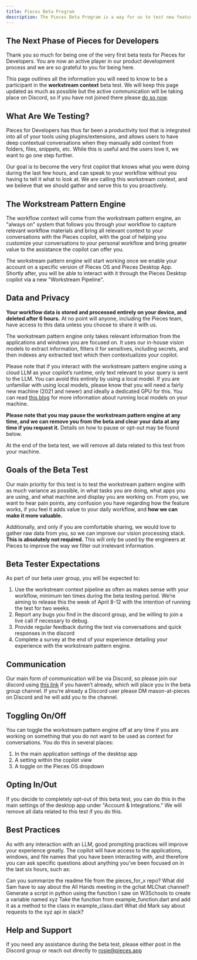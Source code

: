 ```yaml
---
title: Pieces Beta Program
description: The Pieces Beta Program is a way for us to test new features with our users before they are released to the public.
---
```


## The Next Phase of Pieces for Developers
Thank you so much for being one of the very first beta tests for Pieces for Developers. You are now an active player in our product development process and we are so grateful to you for being here.

This page outlines all the information you will need to know to be a participant in the **workstream context** beta test. We will keep this page updated as much as possible but the active communication will be taking place on Discord, so if you have not joined there please [do so now](https://discord.gg/qPd2748b7s).

## What Are We Testing?
Pieces for Developers has thus far been a productivity tool that is integrated into all of your tools using plugins/extensions, and allows users to have deep contextual conversations when they manually add context from folders, files, snippets, etc. While this is useful and the users love it, we want to go one step further.

Our goal is to become the very first copilot that knows what you were doing during the last few hours, and can speak to your workflow without you having to tell it what to look at. We are calling this workstream context, and we believe that we should gather and serve this to you proactively.

## The Workstream Pattern Engine
The workflow context will come from the workstream pattern engine, an "always on" system that follows you through your workflow to capture relevant workflow materials and bring all relevant context to your conversations with the Pieces copilot, with the goal of helping you customize your conversations to your personal workflow and bring greater value to the assistance the copilot can offer you.

The workstream pattern engine will start working once we enable your account on a specific version of Pieces OS and Pieces Desktop App. Shortly after, you will be able to interact with it through the Pieces Desktop copilot via a new "Workstream Pipeline".

[//]: # (<Video>)

## Data and Privacy
**Your workflow data is stored and processed entirely on your device, and deleted after 6 hours.** At no point will anyone, including the Pieces team, have access to this data unless you choose to share it with us.

The workstream pattern engine only takes relevant information from the applications and windows you are focused on. It uses our in-house vision models to extract information, filters it for sensitives, including secrets, and then indexes any extracted text which then contextualizes your copilot.

Please note that if you interact with the workstream pattern engine using a cloud LLM as your copilot’s runtime, only text relevant to your query is sent to the LLM. You can avoid this entirely by using a local model. If you are unfamiliar with using local models, please know that you will need a fairly new machine (2021 and newer) and ideally a dedicated GPU for this. You can read [this blog](https://code.pieces.app/blog/how-to-run-an-llm-locally-with-pieces) for more information about running local models on your machine.

**Please note that you may pause the workstream pattern engine at any time, and we can remove you from the beta and clear your data at any time if you request it.** Details on how to pause or opt-out may be found below.

At the end of the beta test, we will remove all data related to this test from your machine.

## Goals of the Beta Test
Our main priority for this test is to test the workstream pattern engine with as much variance as possible, in what tasks you are doing, what apps you are using, and what machine and display you are working on. From you, we want to hear pain points, any confusion you have regarding how the feature works, if you feel it adds value to your daily workflow, and **how we can make it more valuable.**

Additionally, and only if you are comfortable sharing, we would love to gather raw data from you, so we can improve our vision processing stack. **This is absolutely not required.** This will only be used by the engineers at Pieces to improve the way we filter out irrelevant information.

## Beta Tester Expectations
As part of our beta user group, you will be expected to:
1. Use the workstream context pipeline as often as makes sense with your workflow, minimum ten times during the beta testing period. We’re aiming to release this the week of April 8-12 with the intention of running the test for two weeks.
2. Report any bugs you find in the discord group, and be willing to join a live call if necessary to debug.
3. Provide regular feedback during the test via conversations and quick responses in the discord
4. Complete a survey at the end of your experience detailing your experience with the workstream pattern engine.

## Communication
Our main form of communication will be via Discord, so please join our discord using [this link](https://discord.gg/qPd2748b7s) if you haven’t already, which will place you in the beta group channel. If you’re already a Discord user please DM mason-at-pieces on Discord and he will add you to the channel.

## Toggling On/Off
You can toggle the workstream pattern engine off at any time if you are working on something that you do not want to be used as context for conversations. You do this in several places:
1. In the main application settings of the desktop app
2. A setting within the copilot view
3. A toggle on the Pieces OS dropdown

[//]: # (<gif>)

## Opting In/Out

If you decide to completely opt-out of this beta test, you can do this in the main settings of the desktop app under "Account & Integrations." We will remove all data related to this test if you do this.

[//]: # (<gif>)

## Best Practices
As with any interaction with an LLM, good prompting practices will improve your experience greatly. The copilot will have access to the applications, windows, and file names that you have been interacting with, and therefore you can ask specific questions about anything you’ve been focused on in the last six hours, such as:

Can you summarize the readme file from the pieces_for_x repo?
What did Sam have to say about the All Hands meeting in the gchat MLChat channel?
Generate a script in python using the function I saw on W3Schools to create a variable named xyz
Take the function from example_function.dart and add it as a method to the class in example_class.dart
What did Mark say about requests to the xyz api in slack?

## Help and Support
If you need any assistance during the beta test, please either post in the Discord group or reach out directly to rosie@pieces.app

